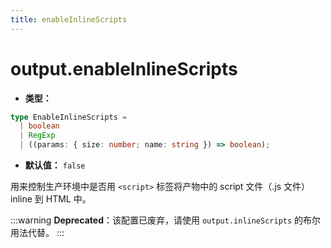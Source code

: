 ```yaml
---
title: enableInlineScripts
---
```


# output.enableInlineScripts

- **类型：**

```ts
type EnableInlineScripts =
  | boolean
  | RegExp
  | ((params: { size: number; name: string }) => boolean);
```

- **默认值：** `false`

用来控制生产环境中是否用 `<script>` 标签将产物中的 script 文件（.js 文件）inline 到 HTML 中。

:::warning
**Deprecated**：该配置已废弃，请使用 `output.inlineScripts` 的布尔用法代替。
:::
